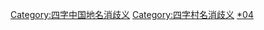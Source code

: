 [[Category:四字中国地名消歧义|Category:四字中国地名消歧义]]
[[Category:四字村名消歧义|Category:四字村名消歧义]]
[[Category:中国村名消歧义|*04]]